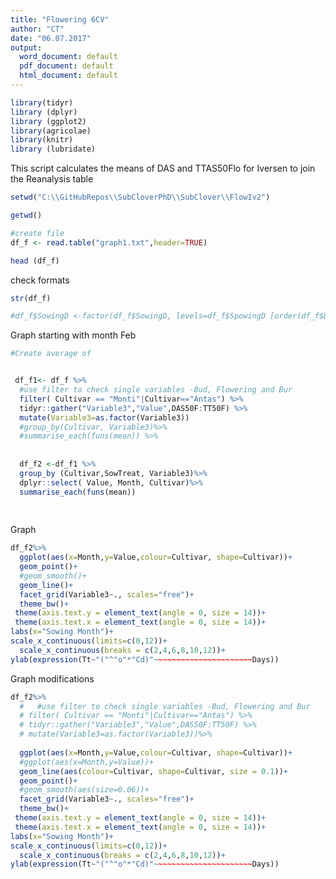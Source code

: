 ```yaml
---
title: "Flowering 6CV"
author: "CT"
date: "06.07.2017"
output:
  word_document: default
  pdf_document: default
  html_document: default
---
```


```r
library(tidyr)
library (dplyr)
library (ggplot2)
library(agricolae)
library(knitr)
library (lubridate)

```
This script calculates the means of DAS and TTAS50Flo for Iversen to join the Reanalysis table 

```r

setwd("C:\\GitHubRepos\\SubCloverPhD\\SubClover\\FlowIv2")

getwd()

#create file
df_f <- read.table("graph1.txt",header=TRUE)

head (df_f)
```


check formats
```r
str(df_f)

#df_f$SowingD <-factor(df_f$SowingD, levels=df_f$SpowingD [order(df_f$DAS50F)])
```

Graph starting with month Feb 

```r

#Create average of 


 df_f1<- df_f %>%
  #use filter to check single variables -Bud, Flowering and Bur
  filter( Cultivar == "Monti"|Cultivar=="Antas") %>%
  tidyr::gather("Variable3","Value",DAS50F:TT50F) %>%
  mutate(Variable3=as.factor(Variable3))
  #group_by(Cultivar, Variable3)%>%
  #summarise_each(funs(mean)) %>%
  
   
  df_f2 <-df_f1 %>%
  group_by (Cultivar,SowTreat, Variable3)%>%
  dplyr::select( Value, Month, Cultivar)%>%
  summarise_each(funs(mean)) 
   
  

```

Graph 
```r
df_f2%>%
  ggplot(aes(x=Month,y=Value,colour=Cultivar, shape=Cultivar))+
  geom_point()+
  #geom_smooth()+
  geom_line()+
  facet_grid(Variable3~., scales="free")+
  theme_bw()+
 theme(axis.text.y = element_text(angle = 0, size = 14))+
 theme(axis.text.x = element_text(angle = 0, size = 14))+
labs(x="Sowing Month")+
scale_x_continuous(limits=c(0,12))+
  scale_x_continuous(breaks = c(2,4,6,8,10,12))+
ylab(expression(Tt~"("^"o"*"Cd)"~~~~~~~~~~~~~~~~~~~~~~Days))


```




Graph modifications  

```r

df_f2%>%
  #   #use filter to check single variables -Bud, Flowering and Bur
  # filter( Cultivar == "Monti"|Cultivar=="Antas") %>%
  # tidyr::gather("Variable3","Value",DAS50F:TT50F) %>%
  # mutate(Variable3=as.factor(Variable3))%>%
  
  ggplot(aes(x=Month,y=Value,colour=Cultivar, shape=Cultivar))+
  #ggplot(aes(x=Month,y=Value))+
  geom_line(aes(colour=Cultivar, shape=Cultivar, size = 0.1))+
  geom_point()+
  #geom_smooth(aes(size=0.06))+
  facet_grid(Variable3~., scales="free")+
  theme_bw()+
 theme(axis.text.y = element_text(angle = 0, size = 14))+
 theme(axis.text.x = element_text(angle = 0, size = 14))+
labs(x="Sowing Month")+
scale_x_continuous(limits=c(0,12))+
  scale_x_continuous(breaks = c(2,4,6,8,10,12))+
ylab(expression(Tt~"("^"o"*"Cd)"~~~~~~~~~~~~~~~~~~~~~~Days))


```




